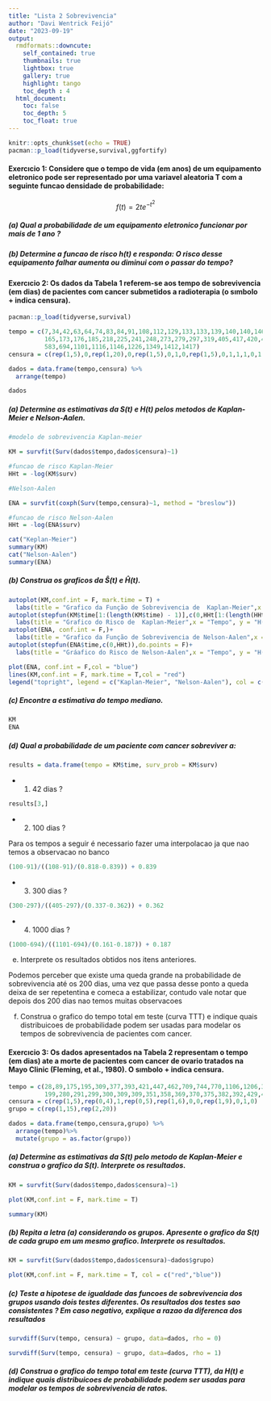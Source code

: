 ```yaml
---
title: "Lista 2 Sobrevivencia"
author: "Davi Wentrick Feijó"
date: "2023-09-19"
output: 
  rmdformats::downcute:
    self_contained: true
    thumbnails: true
    lightbox: true
    gallery: true
    highlight: tango
    toc_depth : 4
  html_document:
    toc: false
    toc_depth: 5
    toc_float: true
---
```


```r
knitr::opts_chunk$set(echo = TRUE)
pacman::p_load(tidyverse,survival,ggfortify)
```


#### Exercıcio 1: Considere que o tempo de vida (em anos) de um equipamento eletronico pode ser representado por uma variavel aleatoria T com a seguinte funcao densidade de probabilidade:

$$
f(t) = 2t e^{-t^2}
$$

##### (a) Qual a probabilidade de um equipamento eletronico funcionar por mais de 1 ano ?

##### (b) Determine a funcao de risco h(t) e responda: O risco desse equipamento falhar aumenta ou diminui com o passar do tempo?



#### Exercıcio 2: Os dados da Tabela 1 referem-se aos tempo de sobrevivencia (em dias) de pacientes com cancer submetidos a radioterapia (o sımbolo + indica censura).

```r
pacman::p_load(tidyverse,survival)

tempo = c(7,34,42,63,64,74,83,84,91,108,112,129,133,133,139,140,140,146,149,154,157,160,160,
          165,173,176,185,218,225,241,248,273,279,297,319,405,417,420,440,523,523,
          583,694,1101,1116,1146,1226,1349,1412,1417)
censura = c(rep(1,5),0,rep(1,20),0,rep(1,5),0,1,0,rep(1,5),0,1,1,1,0,1,0,0,0,1)

dados = data.frame(tempo,censura) %>%
  arrange(tempo)

dados
```



##### (a) Determine as estimativas da S(t) e H(t) pelos metodos de Kaplan-Meier e Nelson-Aalen.

```r
#modelo de sobrevivencia Kaplan-meier

KM = survfit(Surv(dados$tempo,dados$censura)~1)

#funcao de risco Kaplan-Meier
HHt = -log(KM$surv)

#Nelson-Aalen

ENA = survfit(coxph(Surv(tempo,censura)~1, method = "breslow"))

#funcao de risco Nelson-Aalen
HHt = -log(ENA$surv)

```

```r
cat("Keplan-Meier")
summary(KM)
cat("Nelson-Aalen")
summary(ENA)
```


##### (b) Construa os graficos da $\hat S(t)$ e $\hat H(t)$.

```r
autoplot(KM,conf.int = F, mark.time = T) +
  labs(title = "Grafico da Função de Sobrevivencia de  Kaplan-Meier",x = "Tempo", y = "S(t)")
autoplot(stepfun(KM$time[1:(length(KM$time) - 1)],c(0,HHt[1:(length(HHt) - 1)])),do.points = F)+
  labs(title = "Grafico do Risco de  Kaplan-Meier",x = "Tempo", y = "H(t)")
autoplot(ENA, conf.int = F,)+
  labs(title = "Grafico da Função de Sobrevivencia de Nelson-Aalen",x = "Tempo", y = "S(t)")
autoplot(stepfun(ENA$time,c(0,HHt)),do.points = F)+
  labs(title = "Gráafico do Risco de Nelson-Aalen",x = "Tempo", y = "H(t)")
```


```r
plot(ENA, conf.int = F,col = "blue")
lines(KM,conf.int = F, mark.time = T,col = "red")
legend("topright", legend = c("Kaplan-Meier", "Nelson-Aalen"), col = c("blue", "red"), lty = 1)

```


##### (c) Encontre a estimativa do tempo mediano.

```r
KM
ENA
```


##### (d) Qual a probabilidade de um paciente com cancer sobreviver a:

```r
results = data.frame(tempo = KM$time, surv_prob = KM$surv)
```

+ 1. 42 dias ?

```r
results[3,]
```
+ 2. 100 dias ?

Para os tempos a seguir é necessario fazer uma interpolacao ja que nao temos a observacao no banco

```r
(100-91)/((108-91)/(0.818-0.839)) + 0.839
```


+ 3. 300 dias ?

```r
(300-297)/((405-297)/(0.337-0.362)) + 0.362
```

+ 4. 1000 dias ?

```r
(1000-694)/((1101-694)/(0.161-0.187)) + 0.187
```

(e) Interprete os resultados obtidos nos itens anteriores.

Podemos perceber que existe uma queda grande na probabilidade de sobrevivencia até os 200 dias, uma vez que passa desse ponto a queda deixa de ser repetentina e comeca a estabilizar, contudo vale notar que depois dos 200 dias nao temos muitas observacoes


(f) Construa o grafico do tempo total em teste (curva TTT) e indique quais distribuicoes de probabilidade podem ser usadas para modelar os tempos de sobrevivencia de pacientes com cancer.



#### Exercıcio 3: Os dados apresentados na Tabela 2 representam o tempo (em dias) ate a morte de pacientes com cancer de ovario tratados na Mayo Clinic (Fleming, et al., 1980). O sımbolo + indica censura.

```r
tempo = c(28,89,175,195,309,377,393,421,447,462,709,744,770,1106,1206,34,88,137,
          199,280,291,299,300,309,309,351,358,369,370,375,382,392,429,451,1119)
censura = c(rep(1,5),rep(0,4),1,rep(0,5),rep(1,6),0,0,rep(1,9),0,1,0)
grupo = c(rep(1,15),rep(2,20))

dados = data.frame(tempo,censura,grupo) %>%
  arrange(tempo)%>%
  mutate(grupo = as.factor(grupo))
```


##### (a) Determine as estimativas da S(t) pelo metodo de Kaplan-Meier e construa o grafico da S(t). Interprete os resultados.

```r
KM = survfit(Surv(dados$tempo,dados$censura)~1)

plot(KM,conf.int = F, mark.time = T)

summary(KM)
```


##### (b) Repita a letra (a) considerando os grupos. Apresente o grafico da S(t) de cada grupo em um mesmo grafico. Interprete os resultados.

```r
KM = survfit(Surv(dados$tempo,dados$censura)~dados$grupo)

plot(KM,conf.int = F, mark.time = T, col = c("red","blue"))

```


##### (c) Teste a hipotese de igualdade das funcoes de sobrevivencia dos grupos usando dois testes diferentes. Os resultados dos testes sao consistentes ? Em caso negativo, explique a razao da diferenca dos resultados

```r
survdiff(Surv(tempo, censura) ~ grupo, data=dados, rho = 0)
```

```r
survdiff(Surv(tempo, censura) ~ grupo, data=dados, rho = 1)
```


##### (d) Construa o grafico do tempo total em teste (curva TTT), da H(t) e indique quais distribuicoes de probabilidade podem ser usadas para modelar os tempos de sobrevivencia de ratos.
